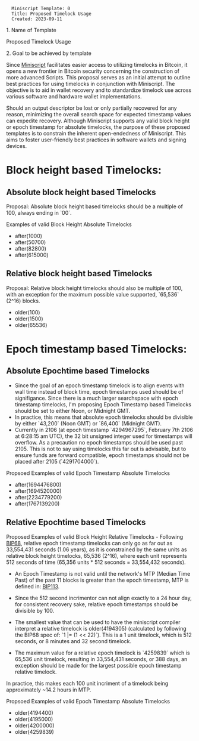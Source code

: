 <pre>
  Miniscript Template: 0
  Title: Proposed Timelock Usage
  Created: 2023-09-11
</pre>


1. Name of Template

Proposed Timelock Usage

2. Goal to be achieved by template

Since [https://bitcoin.sipa.be/miniscript/ Miniscript] facilitates easier access to utilizing timelocks in Bitcoin, it opens a new frontier in Bitcoin security concerning the construction of more advanced Scripts. This proposal serves as an initial attempt to outline best practices for using timelocks in conjunction with Miniscript. The objective is to aid in wallet recovery and to standardize timelock use across various software and hardware wallet implementations.

Should an output descriptor be lost or only partially recovered for any reason, minimizing the overall search space for expected timestamp values can expedite recovery. Although Miniscript supports any valid block height or epoch timestamp for absolute timelocks, the purpose of these proposed templates is to constrain the inherent open-endedness of Miniscript. This aims to foster user-friendly best practices in software wallets and signing devices.

=Block height based Timelocks:=

==Absolute block height based Timelocks==

Proposal: Absolute block height based timelocks should be a multiple of 100, always ending in `00`.

Examples of valid Block Height Absolute Timelocks

*after(1000)
*after(50700)
*after(82800)
*after(615000)


== Relative block height based Timelocks ==
Proposal: Relative block height timelocks should also be multiple of 100, with an exception for the maximum possible value supported, `65,536` (2^16) blocks.


*older(100)
*older(1500)
*older(65536)


=Epoch timestamp based Timelocks:=

==Absolute Epochtime based Timelocks==

*Since the goal of an epoch timestamp timelock is to align events with wall time instead of block time, epoch timestamps used should be of signifigance. Since there is a much larger searchspace with epoch timestamp timelocks, I'm proposing Epoch Timestamp based Timelocks should be set to either Noon, or Midnight GMT. 
*In practice, this means that absolute epoch timelocks should be divisible by either `43,200` (Noon GMT) or `86,400` (Midnight GMT).
*Currently in 2106 (at epoch timestamp `4294967295`, February 7th 2106 at 6:28:15 am UTC), the 32 bit unsigned integer used for timestamps will overflow. As a precaution no epoch timestamps should be used past 2105. This is not to say using timelocks this far out is advisable, but to ensure funds are forward compatible, epoch timestamps should not be placed after 2105 (`4291704000`).


Propsoed Examples of valid Epoch Timestamp Absolute Timelocks


*after(1694476800)
*after(1694520000)
*after(2234779200)
*after(1767139200)




==Relative Epochtime based Timelocks==

Proposed Examples of valid Block Height Relative Timelocks
- Following [https://github.com/bitcoin/bips/blob/master/bip-0068.mediawiki BIP68], relative epoch timestamp timelocks can only go as far out as 33,554,431 seconds (1.06 years), as it is constrained by the same units as relative block height timelocks, 65,536 (2^16), where each unit represents 512 seconds of time (65,356 units * 512 seconds = 33,554,432 seconds).

* An Epoch Timestamp is not valid until the network's MTP (Median Time Past) of the past 11 blocks is greater than the epoch timestamp, MTP is defined in: [https://github.com/bitcoin/bips/blob/master/bip-0113.mediawiki BIP113].

* Since the 512 second incrimentor can not align exactly to a 24 hour day, for consistent recovery sake, relative epoch timestamps should be divisible by 100.

* The smallest value that can be used to have the miniscript compiler interpret a relative timelock is older(4194305) (calculated by following the BIP68 spec of: `1 |= (1 << 22)`). This is a 1 unit timelock, which is 512 seconds, or 8 minutes and 32 second timelock.

* The maximum value for a relative epoch timelock is `4259839` which is 65,536 unit timelock, resulting in 33,554,431 seconds, or 388 days, an exception should be made for the largest possible epoch timestamp relative timelock.

In practice, this makes each 100 unit incriment of a timelock being approximately ~14.2 hours in MTP.

Propsoed Examples of valid Epoch Timestamp Absolute Timelocks

*older(4194400)
*older(4195000)
*older(4200000)
*older(4259839)
